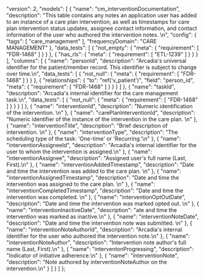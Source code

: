   "version": 2,
  "models": [
    {
      "name": "cm_interventionDocumentation",
      "description": "This table contains any notes an application user has added to an instance of a care plan intervention, as well as timestamps for care plan intervention status updates, assignee contact information,  and contact information of the user who authored the intervention notes. \n",
      "config": {
        "tags": [
          "care_management"
        ],
        "frequencyDomain": "CARE MANAGEMENT"
      },
      "data_tests": [
        {
          "not_empty": {
            "meta": {
              "requirement": [
                "FDR-1468"
              ]
            }
          }
        },
        {
          "has_rls": {
            "meta": {
              "requirement": [
                "ETL-1239"
              ]
            }
          }
        }
      ],
      "columns": [
        {
          "name": "personId",
          "description": "Arcadia's universal identifier for the patient/member record. This identifier is subject to change over time.\n",
          "data_tests": [
            {
              "not_null": {
                "meta": {
                  "requirement": [
                    "FDR-1468"
                  ]
                }
              }
            },
            {
              "relationships": {
                "to": "ref('v_patient')",
                "field": "person_id",
                "meta": {
                  "requirement": [
                    "FDR-1468"
                  ]
                }
              }
            }
          ]
        },
        {
          "name": "taskId",
          "description": "Arcadia's internal identifier for the care management task.\n",
          "data_tests": [
            {
              "not_null": {
                "meta": {
                  "requirement": [
                    "FDR-1468"
                  ]
                }
              }
            }
          ]
        },
        {
          "name": "interventionId",
          "description": "Numeric identification of the intervention. \n"
        },
        {
          "name": "carePlanInterventionId",
          "description": "Numeric identifier of the instance of the intervention in the care plan. \n"
        },
        {
          "name": "interventionTitle",
          "description": "Brief description of intervention. \n"
        },
        {
          "name": "interventionType",
          "description": "The scheduling type of the task: 'One-time' or 'Recurring.'\n"
        },
        {
          "name": "interventionAssigneeId",
          "description": "Arcadia's internal identifier for the user to whom the intervention is assigned.\n"
        },
        {
          "name": "interventionAssignee",
          "description": "Assigned user's full name (Last, First).\n"
        },
        {
          "name": "interventionAddedTimestamp",
          "description": "Date and time the intervention was added to the care plan. \n"
        },
        {
          "name": "interventionAssignedTimestamp",
          "description": "Date and time the intervention was assigned to the care plan. \n"
        },
        {
          "name": "interventionCompletedTimestamp",
          "description": "Date and time the intervention was completed. \n"
        },
        {
          "name": "interventionOptOutDate",
          "description": "Date and time the intervention was marked opted out. \n"
        },
        {
          "name": "interventionInactiveDate",
          "description": "ate and time the intervention was marked as inactive.\n"
        },
        {
          "name": "interventionNoteDate",
          "description": "Date and time the intervention note was submitted. \n"
        },
        {
          "name": "interventionNoteAuthorId",
          "description": "Arcadia's internal identifier for the user who authored the intervention note.\n"
        },
        {
          "name": "interventionNoteAuthor",
          "description": "Intervention note author's full name (Last, First).\n"
        },
        {
          "name": "interventonProgressing",
          "description": "Indicator of initiative adherence.\n"
        },
        {
          "name": "interventionNote",
          "description": "Note authored by interventionNoteAuthor on the intervention.\n"
        }
      ]
    }
  ]
};
